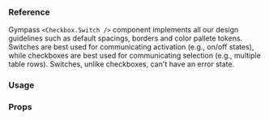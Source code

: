 
### Reference

Gympass `<Checkbox.Switch />` component implements all our design guidelines such as default spacings, borders and color pallete tokens.
Switches are best used for communicating activation (e.g., on/off states), while checkboxes are best used for communicating selection (e.g., multiple table rows). Switches, unlike checkboxes, can't have an error state.

### Usage

<ExpoSnack id="@gympass/yoga-checkbox" theme="light" />

### Props

<PropsTable component="CheckboxSwitch" platform="native" />
